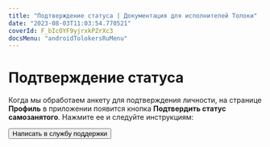 ```yaml
---
title: "Подтверждение статуса | Документация для исполнителей Толоки"
date: "2023-08-03T11:03:54.770521"
coverId: F_bIcOYF9yjrxkPZrXc3
docsMenu: "androidTolokersRuMenu"
---
```



# Подтверждение статуса

Когда мы обработаем анкету для подтверждения личности, на странице **Профиль** в приложении появится кнопка **Подтвердить статус самозанятого**. Нажмите ее и следуйте инструкциям:

<RuAcceptStatusContent/>

<Button view="defaultInverse" size="l" type="link" url="../../troubleshooting/support/?form-source=self-employed-accept-status">Написать в службу поддержки</Button>
